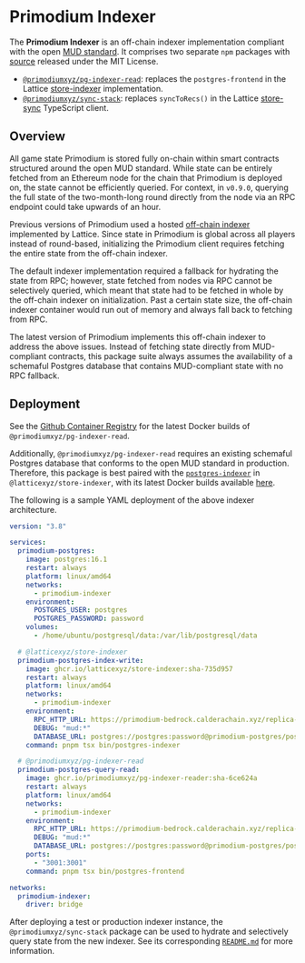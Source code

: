 # Primodium Indexer

The **Primodium Indexer** is an off-chain indexer implementation compliant with
the open [MUD standard](https://mud.dev/). It comprises two separate `npm`
packages with [source](https://github.com/primodiumxyz/mud-state-tools) released
under the MIT License.

- [`@primodiumxyz/pg-indexer-read`](https://github.com/primodiumxyz/mud-state-tools/blob/main/packages/pg-indexer-reader/README.md):
  replaces the `postgres-frontend` in the Lattice
  [store-indexer](https://github.com/latticexyz/mud/tree/main/packages/store-indexer)
  implementation.
- [`@primodiumxyz/sync-stack`](https://github.com/primodiumxyz/mud-state-tools/blob/main/packages/sync-stack/README.md):
  replaces `syncToRecs()` in the Lattice
  [store-sync](https://github.com/latticexyz/mud/tree/main/packages/store-sync)
  TypeScript client.

## Overview

All game state Primodium is stored fully on-chain within smart contracts
structured around the open MUD standard. While state can be entirely fetched
from an Ethereum node for the chain that Primodium is deployed on, the state
cannot be efficiently queried. For context, in `v0.9.0`, querying the full state
of the two-month-long round directly from the node via an RPC endpoint could
take upwards of an hour.

Previous versions of Primodium used a hosted
[off-chain indexer](https://mud.dev/services/indexer) implemented by Lattice.
Since state in Primodium is global across all players instead of round-based,
initializing the Primodium client requires fetching the entire state from the
off-chain indexer.

The default indexer implementation required a fallback for hydrating the state
from RPC; however, state fetched from nodes via RPC cannot be selectively
queried, which meant that state had to be fetched in whole by the off-chain
indexer on initialization. Past a certain state size, the off-chain indexer
container would run out of memory and always fall back to fetching from RPC.

The latest version of Primodium implements this off-chain indexer to address the
above issues. Instead of fetching state directly from MUD-compliant contracts,
this package suite always assumes the availability of a schemaful Postgres
database that contains MUD-compliant state with no RPC fallback.

## Deployment

See the
[Github Container Registry](https://github.com/primodiumxyz/mud-state-tools/pkgs/container/pg-indexer-reader)
for the latest Docker builds of `@primodiumxyz/pg-indexer-read`.

Additionally, `@primodiumxyz/pg-indexer-read` requires an existing schemaful
Postgres database that conforms to the open MUD standard in production.
Therefore, this package is best paired with the
[`postgres-indexer`](https://mud.dev/services/indexer#schemaful-indexing-with-postgresql-via-npx)
in `@latticexyz/store-indexer`, with its latest Docker builds available
[here](https://github.com/latticexyz/mud/pkgs/container/store-indexer).

The following is a sample YAML deployment of the above indexer architecture.

```yaml copy showLineNumbers
version: "3.8"

services:
  primodium-postgres:
    image: postgres:16.1
    restart: always
    platform: linux/amd64
    networks:
      - primodium-indexer
    environment:
      POSTGRES_USER: postgres
      POSTGRES_PASSWORD: password
    volumes:
      - /home/ubuntu/postgresql/data:/var/lib/postgresql/data

  # @latticexyz/store-indexer
  primodium-postgres-index-write:
    image: ghcr.io/latticexyz/store-indexer:sha-735d957
    restart: always
    platform: linux/amd64
    networks:
      - primodium-indexer
    environment:
      RPC_HTTP_URL: https://primodium-bedrock.calderachain.xyz/replica-http
      DEBUG: "mud:*"
      DATABASE_URL: postgres://postgres:password@primodium-postgres/postgres
    command: pnpm tsx bin/postgres-indexer

  # @primodiumxyz/pg-indexer-read
  primodium-postgres-query-read:
    image: ghcr.io/primodiumxyz/pg-indexer-reader:sha-6ce624a
    restart: always
    platform: linux/amd64
    networks:
      - primodium-indexer
    environment:
      RPC_HTTP_URL: https://primodium-bedrock.calderachain.xyz/replica-http
      DEBUG: "mud:*"
      DATABASE_URL: postgres://postgres:password@primodium-postgres/postgres
    ports:
      - "3001:3001"
    command: pnpm tsx bin/postgres-frontend

networks:
  primodium-indexer:
    driver: bridge
```

After deploying a test or production indexer instance, the
`@primodiumxyz/sync-stack` package can be used to hydrate and selectively query
state from the new indexer. See its corresponding
[`README.md`](https://github.com/primodiumxyz/mud-state-tools/blob/main/packages/sync-stack/README.md)
for more information.
